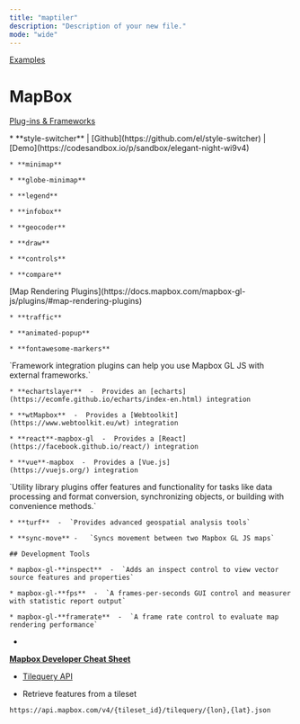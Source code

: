 ```yaml
---
title: "maptiler"
description: "Description of your new file."
mode: "wide"
---
```


<CardGroup cols={2}>
  <Card title="Minimap" icon="map" href="https://docs.maptiler.com/sdk-js/examples/control-minimap/" img="https://docs.maptiler.com/sdk-js/assets/img/examples/control-minimap.png" />

  <Card title="Style Switcher" icon="sparkles" href="https://docs.maptiler.com/sdk-js/examples/control-style-switcher/" img="https://docs.maptiler.com/sdk-js/assets/img/examples/control-style-switcher.png" />

  <Card title="Sync Map w List of Places" icon="list" href="https://docs.maptiler.com/sdk-js/examples/list-of-places/" img="https://docs.maptiler.com/sdk-js/examples/list-of-places/map_with_a_list_of_places.png" />

  <Card title="Maps in React series" icon="MAP" href="https://docs.maptiler.com/react/sdk-js/geocoding-control/" img="https://docs.maptiler.com/react/sdk-js/geocoding-control/geocoding-control.png" />

  <Card title="React js w popup and sidebar" icon="react" href="https://docs.maptiler.com/react/sdk-js/popup-sidebar/" img="https://docs.maptiler.com/react/sdk-js/popup-sidebar/final_map.png" />

  <Card title="React js w geocoding control" icon="react" href="https://docs.maptiler.com/react/sdk-js/geocoding-control/" img="https://docs.maptiler.com/react/sdk-js/geocoding-control/geocoding-control-map-center.png" />

  <Card title="Geocoding" icon="sparkles" iconType="map" href="https://docs.maptiler.com/sdk-js/examples/geocoder-component/" img="https://docs.maptiler.com/sdk-js/assets/img/examples/geocoder-component.png" />

  <Card title="Map Legend & Toggle" icon="sparkles" href="https://docs.maptiler.com/sdk-js/examples/control-legend/" img="https://docs.maptiler.com/sdk-js/assets/img/examples/control-legend.png" />

  <Card title="Add a WMS source" icon="sparkles" href="https://docs.maptiler.com/sdk-js/examples/wms/" img="https://docs.maptiler.com/sdk-js/assets/img/examples/wms.png" />

  <Card title="Marker Layout" icon="sparkles" href="https://docs.maptiler.com/sdk-js/modules/marker-layout/#full-code" img="https://docs.maptiler.com/sdk-js/assets/img/examples/marker-layout-basic.png">

  </Card>

  <Card title="Icon image URL" icon="sparkles" href="https://docs.maptiler.com/sdk-js/examples/rich-text-format/" img="https://docs.maptiler.com/sdk-js/assets/img/examples/rich-text-format.png">

  </Card>
</CardGroup>

[Examples](https://docs.maptiler.com/sdk-js/examples/)

# MapBox

[Plug-ins & Frameworks](https://docs.mapbox.com/mapbox-gl-js/plugins/)

<AccordionGroup>
  <Accordion title="User Interface Plugins" defaultOpen={false}>
    * **style-switcher**   |   [Github](https://github.com/el/style-switcher)   |   [Demo](https://codesandbox.io/p/sandbox/elegant-night-wi9v4)

    * **minimap**

    * **globe-minimap**

    * **legend**

    * **infobox**

    * **geocoder**

    * **draw**

    * **controls**

    * **compare**
  </Accordion>

  <Accordion title="Map Rendering Plugins" defaultOpen={false}>
    [Map Rendering Plugins](https://docs.mapbox.com/mapbox-gl-js/plugins/#map-rendering-plugins)

    * **traffic**

    * **animated-popup**

    * **fontawesome-markers**
  </Accordion>

  <Accordion title="Framework Integrations" defaultOpen={false}>
    `Framework integration plugins can help you use Mapbox GL JS with external frameworks.`

    * **echartslayer**  -  Provides an [echarts](https://ecomfe.github.io/echarts/index-en.html) integration

    * **wtMapbox**  -  Provides a [Webtoolkit](https://www.webtoolkit.eu/wt) integration

    * **react**-mapbox-gl  -  Provides a [React](https://facebook.github.io/react/) integration

    * **vue**-mapbox  -  Provides a [Vue.js](https://vuejs.org/) integration
  </Accordion>

  <Accordion title="Utility Libraries" defaultOpen={false}>
    `Utility library plugins offer features and functionality for tasks like data processing and format conversion, synchronizing objects, or building with convenience methods.`

    * **turf**  -  `Provides advanced geospatial analysis tools`

    * **sync-move**	-	`Syncs movement between two Mapbox GL JS maps`

    ## Development Tools

    * mapbox-gl-**inspect**  -  `Adds an inspect control to view vector source features and properties`

    * mapbox-gl-**fps**  -  `A frames-per-seconds GUI control and measurer with statistic report output`

    * mapbox-gl-**framerate**  -  `A frame rate control to evaluate map rendering performance`
  </Accordion>
</AccordionGroup>

* [
  ](https://github.com/el/style-switcher)

[**Mapbox Developer Cheat Sheet**](https://labs.mapbox.com/developer-cheatsheet/)

* [Tilequery API](https://docs.mapbox.com/api/maps/tilequery/)

* Retrieve features from a tileset

`https://api.mapbox.com/v4/{tileset_id}/tilequery/{lon},{lat}.json`